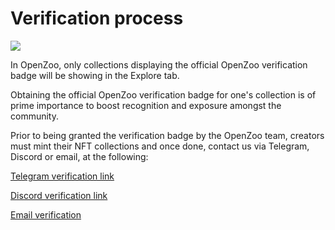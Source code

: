 # Verification process

![](/verified.jpg)

In OpenZoo, only collections displaying the official OpenZoo verification badge will be showing in the Explore tab.

Obtaining the official OpenZoo verification badge for one's collection is of prime importance to boost recognition and exposure amongst the community.

Prior to being granted the verification badge by the OpenZoo team, creators must mint their NFT collections and once done, contact us via Telegram, Discord or email, at the following:

[Telegram verification link](https://t.me/openzoo_validation)

[Discord verification link](https://discord.gg/tT4v8H6UBH)

[Email verification](contact@openzoo.io)
